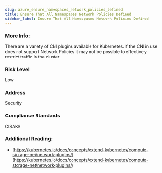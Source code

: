 ```yaml
---
slug: azure_ensure_namespaces_network_policies_defined
title: Ensure That All Namespaces Network Policies Defined
sidebar_label: Ensure That All Namespaces Network Policies Defined
---
```


### More Info:

There are a variety of CNI plugins available for Kubernetes. If the CNI in use does not support Network Policies it may not be possible to effectively restrict traffic in the cluster.

### Risk Level

Low

### Address

Security

### Compliance Standards

CISAKS

### Additional Reading:

- [https://kubernetes.io/docs/concepts/extend-kubernetes/compute-storage-net/network-plugins/](https://kubernetes.io/docs/concepts/extend-kubernetes/compute-storage-net/network-plugins/) 

